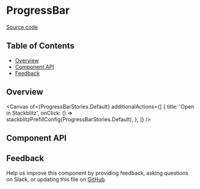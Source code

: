
<Meta isTemplate />

# ProgressBar

[Source code](https://github.com/carbon-design-system/carbon/tree/main/packages/react/src/components/ProgressBar)

## Table of Contents

- [Overview](#overview)
- [Component API](#component-api)
- [Feedback](#feedback)

## Overview

  <Canvas
    of={ProgressBarStories.Default}
    additionalActions={[
      {
        title: 'Open in Stackblitz',
        onClick: () => stackblitzPrefillConfig(ProgressBarStories.Default),
      },
    ]}
  />

## Component API

<ArgTypes />

## Feedback

Help us improve this component by providing feedback, asking questions on Slack,
or updating this file on
[GitHub](https://github.com/carbon-design-system/carbon/tree/main/packages/react/src/components/ProgressBar.mdx).
